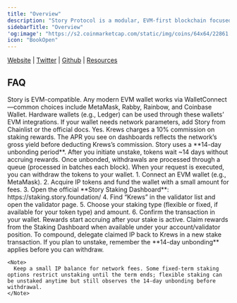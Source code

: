```yaml
---
title: "Overview"
description: "Story Protocol is a modular, EVM-first blockchain focused on programmable intellectual property (IP). By separating execution from staking with Cosmos-style modules, Story lets creators register IP on-chain, set licensing terms, and monetize usage while validators secure the network. As a validator service, Krews runs high-availability infrastructure on Story to deliver reliable performance and continuous uptime for our delegators."
sidebarTitle: "Overview"
'og:image': "https://s2.coinmarketcap.com/static/img/coins/64x64/22861.png"
icon: "BookOpen"
---
```


[Website](https://www.story.foundation/) <Icon icon="arrow-up-right" /> | [Twitter](https://x.com/StoryProtocol) <Icon icon="arrow-up-right" /> | [Github](https://github.com/storyprotocol) <Icon icon="arrow-up-right" /> | [Resources](https://www.story.foundation/blog) <Icon icon="arrow-up-right" />

## FAQ

<AccordionGroup>
  <Accordion title="What wallets are supported for Story?">
    Story is EVM-compatible. Any modern EVM wallet works via WalletConnect—common choices include MetaMask, Rabby, Rainbow, and Coinbase Wallet. Hardware wallets (e.g., Ledger) can be used through these wallets’ EVM integrations. If your wallet needs network parameters, add Story from Chainlist or the official docs.
  </Accordion>
  <Accordion title="Is there a fee?">
    Yes. Krews charges a 10% commission on staking rewards. The APR you see on dashboards reflects the network’s gross yield before deducting Krews’s commission.
  </Accordion>
  <Accordion title="What is the unbonding period?">
    Story uses a **14-day unbonding period**. After you initiate unstake, tokens wait ~14 days without accruing rewards. Once unbonded, withdrawals are processed through a queue (processed in batches each block). When your request is executed, you can withdraw the tokens to your wallet.
  </Accordion>
  <Accordion title="How do I stake with Krews on Story?">
    1. Connect an EVM wallet (e.g., MetaMask).
    2. Acquire IP tokens and fund the wallet with a small amount for fees.
    3. Open the official **Story Staking Dashboard**: https://staking.story.foundation/
    4. Find “Krews” in the validator list and open the validator page.
    5. Choose your staking type (flexible or fixed, if available for your token type) and amount.
    6. Confirm the transaction in your wallet. Rewards start accruing after your stake is active.
  </Accordion>
  <Accordion title="How can I claim and restake rewards?">
    Claim rewards from the Staking Dashboard when available under your account/validator position. To compound, delegate claimed IP back to Krews in a new stake transaction. If you plan to unstake, remember the **14-day unbonding** applies before you can withdraw.

    <Note>
      Keep a small IP balance for network fees. Some fixed-term staking options restrict unstaking until the term ends; flexible staking can be unstaked anytime but still observes the 14-day unbonding before withdrawal.
    </Note>
  </Accordion>
</AccordionGroup>